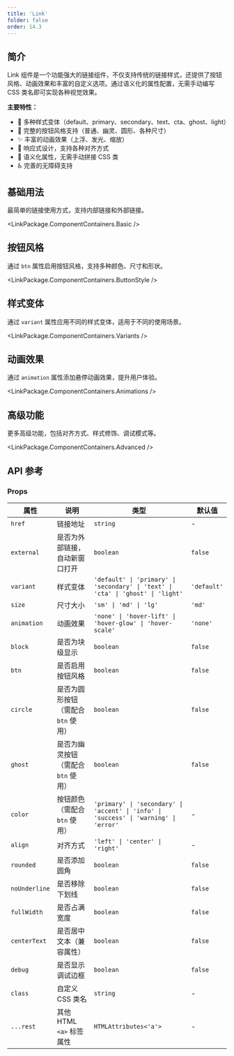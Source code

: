 ```yaml
---
title: 'Link'
folder: false
order: 14.3
---
```



## 简介

Link 组件是一个功能强大的链接组件，不仅支持传统的链接样式，还提供了按钮风格、动画效果和丰富的自定义选项。通过语义化的属性配置，无需手动编写 CSS 类名即可实现各种视觉效果。

**主要特性：**
- 🎨 多种样式变体（default、primary、secondary、text、cta、ghost、light）
- 🔘 完整的按钮风格支持（普通、幽灵、圆形、各种尺寸）
- ✨ 丰富的动画效果（上浮、发光、缩放）
- 📱 响应式设计，支持各种对齐方式
- 🎯 语义化属性，无需手动拼接 CSS 类
- ♿ 完善的无障碍支持

## 基础用法

最简单的链接使用方式，支持内部链接和外部链接。

<LinkPackage.ComponentContainers.Basic />

## 按钮风格

通过 `btn` 属性启用按钮风格，支持多种颜色、尺寸和形状。

<LinkPackage.ComponentContainers.ButtonStyle />

## 样式变体

通过 `variant` 属性应用不同的样式变体，适用于不同的使用场景。

<LinkPackage.ComponentContainers.Variants />

## 动画效果

通过 `animation` 属性添加悬停动画效果，提升用户体验。

<LinkPackage.ComponentContainers.Animations />

## 高级功能

更多高级功能，包括对齐方式、样式修饰、调试模式等。

<LinkPackage.ComponentContainers.Advanced />

## API 参考

### Props

| 属性 | 说明 | 类型 | 默认值 |
|------|------|------|--------|
| `href` | 链接地址 | `string` | - |
| `external` | 是否为外部链接，自动新窗口打开 | `boolean` | `false` |
| `variant` | 样式变体 | `'default' \| 'primary' \| 'secondary' \| 'text' \| 'cta' \| 'ghost' \| 'light'` | `'default'` |
| `size` | 尺寸大小 | `'sm' \| 'md' \| 'lg'` | `'md'` |
| `animation` | 动画效果 | `'none' \| 'hover-lift' \| 'hover-glow' \| 'hover-scale'` | `'none'` |
| `block` | 是否为块级显示 | `boolean` | `false` |
| `btn` | 是否启用按钮风格 | `boolean` | `false` |
| `circle` | 是否为圆形按钮（需配合 `btn` 使用） | `boolean` | `false` |
| `ghost` | 是否为幽灵按钮（需配合 `btn` 使用） | `boolean` | `false` |
| `color` | 按钮颜色（需配合 `btn` 使用） | `'primary' \| 'secondary' \| 'accent' \| 'info' \| 'success' \| 'warning' \| 'error'` | - |
| `align` | 对齐方式 | `'left' \| 'center' \| 'right'` | - |
| `rounded` | 是否添加圆角 | `boolean` | `false` |
| `noUnderline` | 是否移除下划线 | `boolean` | `false` |
| `fullWidth` | 是否占满宽度 | `boolean` | `false` |
| `centerText` | 是否居中文本（兼容属性） | `boolean` | `false` |
| `debug` | 是否显示调试边框 | `boolean` | `false` |
| `class` | 自定义 CSS 类名 | `string` | - |
| `...rest` | 其他 HTML `<a>` 标签属性 | `HTMLAttributes<'a'>` | - |
